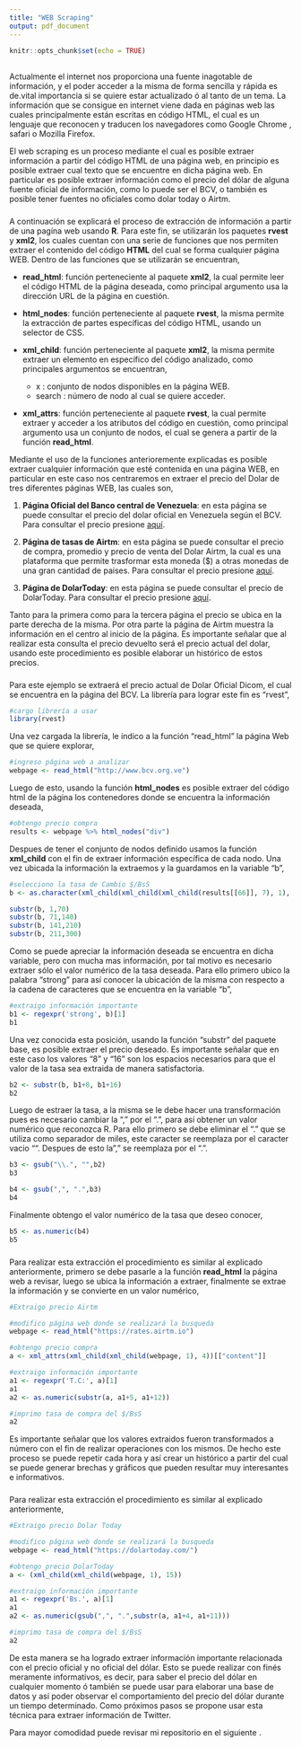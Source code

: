 ```yaml
---
title: "WEB Scraping"
output: pdf_document
---
```


```r
knitr::opts_chunk$set(echo = TRUE)
```

## \textcolor{blue}{Extraer información a partir de una página WEB}

Actualmente el internet nos proporciona una fuente inagotable de información, y el poder acceder a la misma de forma sencilla y rápida es de.vital importancia si se quiere estar actualizado ó al tanto de un tema. La información que se consigue en internet viene dada en páginas web las cuales principalmente están escritas en código HTML, el cual es un lenguaje que reconocen y traducen los navegadores como Google Chrome , safari o Mozilla Firefox.

El web scraping es un proceso mediante el cual es posible extraer información a partir del código HTML de una página web, en principio es posible extraer cual texto que se encuentre en dicha página web. En particular es posible extraer información como el precio del dólar de alguna fuente oficial de información, como lo puede ser el BCV, o también es posible tener fuentes no oficiales como dolar today o Airtm.

### \textcolor{blue}{Proceso usando R}

A continuación se explicará el proceso de extracción de información a partir de una pagína web usando **R**. Para este fin, se utilizarán los paquetes **rvest** y **xml2**, los cuales cuentan con una serie de funciones que nos permiten extraer el contenido del código **HTML** del cual se forma cualquier página WEB. Dentro de las funciones que se utilizarán se encuentran,

* **read_html**: función perteneciente al paquete **xml2**, la cual permite leer el código HTML de la página deseada, como principal argumento usa la dirección URL de la página en cuestión.

* **html_nodes**: función perteneciente al paquete **rvest**, la misma permite la extracción de partes específicas del código HTML, usando un selector de CSS.

* **xml_child**: función perteneciente al paquete **xml2**, la misma permite extraer un elemento en específico del código analizado, como principales argumentos se encuentran,

  * x : conjunto de nodos disponibles en la página WEB.
  * search : número de nodo al cual se quiere acceder.

* **xml_attrs**: función perteneciente al paquete **rvest**, la cual permite extraer y acceder a los atributos del código en cuestión, como principal argumento usa un conjunto de nodos, el cual se genera a partir de la función **read_html**.

Mediante el uso de la funciones anterioremente explicadas es posible extraer cualquier información que esté contenida en una página WEB, en particular en este caso nos centraremos en extraer el precio del Dolar de tres diferentes páginas WEB, las cuales son,

1) **Página Oficial del Banco central de Venezuela**: en esta página se puede consultar el precio del dolar oficial en Venezuela según el BCV. Para consultar el precio presione [aquí](http://www.bcv.org.ve).

2) **Página de tasas de Airtm**: en esta página se puede consultar el precio de compra, promedio y precio de venta del Dolar Airtm, la cual es una plataforma que permite trasformar esta moneda ($) a otras monedas de una gran cantidad de paises. Para consultar el precio presione [aquí](https://rates.airtm.io). 

3) **Página de DolarToday**: en esta página se puede consultar el precio de DolarToday. Para consultar el precio presione [aquí](https://dolartoday.com/). 

Tanto para la primera como para la tercera página el precio se ubica en la parte derecha de la misma. Por otra parte la página de Airtm muestra la información en el centro al inicio de la página. Es importante señalar que al realizar esta consulta el precio devuelto será el precio actual del dolar, usando este procedimiento es posible elaborar un histórico de estos precios.

### \textcolor{blue}{Extraer precio Dolar Dicom}

Para este ejemplo se extraerá el precio actual de Dolar Oficial Dicom, el cual se encuentra en la página del BCV. La librería para lograr este fin es "rvest",

```r
#cargo librería a usar
library(rvest)

```

Una vez cargada la librería, le indico a la función "read_html" la página Web que se quiere explorar,

```r
#ingreso página web a analizar
webpage <- read_html("http://www.bcv.org.ve")

```

Luego de esto, usando la función **html_nodes** es posible extraer del código html de la página los contenedores donde se encuentra la información deseada,

```r
#obtengo precio compra 
results <- webpage %>% html_nodes("div")
```

Despues de tener el conjunto de nodos definido usamos la función **xml_child** con el fin de extraer información específica de cada nodo. Una vez ubicada la información la extraemos y la guardamos en la variable "b",

```r
#selecciono la tasa de Cambio $/BsS
b <- as.character(xml_child(xml_child(xml_child(results[[66]], 7), 1), 1))

substr(b, 1,70)
substr(b, 71,140)
substr(b, 141,210)
substr(b, 211,300)

```

Como se puede apreciar la información deseada se encuentra en dicha variable, pero con mucha mas información, por tal motivo es necesario extraer sólo el valor numérico de la tasa deseada. Para ello primero ubico la palabra "strong" para así conocer la ubicación de la misma con respecto a la cadena de caracteres que se encuentra en la variable "b",

```r
#extraigo información importante
b1 <- regexpr('strong', b)[1]
b1
```

Una vez conocida esta posición, usando la función "substr" del paquete base, es posible extraer el precio deseado. Es importante señalar que en este caso los valores "8" y "16" son los espacios necesarios para que el valor de la tasa sea extraida de manera satisfactoria.


```r
b2 <- substr(b, b1+8, b1+16)
b2
```

Luego de estraer la tasa, a la misma se le debe hacer una transformación pues es necesario cambiar la "," por el ".", para así obtener un valor numérico que reconozca R. Para ello primero se debe eliminar el "." que se utiliza como separador de miles, este caracter se reemplaza por el caracter vacio "". Despues de esto la "," se reemplaza por el ".".


```r
b3 <- gsub("\\.", "",b2)
b3
```

```r
b4 <- gsub(",", ".",b3)
b4
```

Finalmente obtengo el valor numérico de la tasa que deseo conocer,

```r
b5 <- as.numeric(b4)
b5
```

### \textcolor{blue}{Extraer precio Dolar Airtm}

Para realizar esta extracción el procedimiento es similar al explicado anteriormente, primero se debe pasarle a la función **read_html** la página web a revisar, luego se ubica la información a extraer, finalmente se extrae la información y se convierte en un valor numérico,

```r
#Extraigo precio Airtm

#modifico página web donde se realizará la busqueda
webpage <- read_html("https://rates.airtm.io")

#obtengo precio compra 
a <- xml_attrs(xml_child(xml_child(webpage, 1), 4))[["content"]]

#extraigo información importante
a1 <- regexpr('T.C:', a)[1]
a1
a2 <- as.numeric(substr(a, a1+5, a1+12))

#imprimo tasa de compra del $/BsS
a2
```

Es importante señalar que los valores extraidos fueron transformados a número con el fin de realizar operaciones con los mismos. De hecho este proceso se puede repetir cada hora y así crear un histórico a partir del cual se puede generar brechas y gráficos que pueden resultar muy interesantes e informativos.


### \textcolor{blue}{Extraer precio Dolar Today}

Para realizar esta extracción el procedimiento es similar al explicado anteriormente, 

```r
#Extraigo precio Dolar Today

#modifico página web donde se realizará la busqueda
webpage <- read_html("https://dolartoday.com/")

#obtengo precio DolarToday 
a <- (xml_child(xml_child(webpage, 1), 15))

#extraigo información importante
a1 <- regexpr('Bs.', a)[1]
a1
a2 <- as.numeric(gsub(",", ".",substr(a, a1+4, a1+11)))

#imprimo tasa de compra del $/BsS
a2
```


De esta manera se ha logrado extraer información importante relacionada con el precio oficial y no oficial del dólar. Esto se puede realizar con finés meramente informativos, es decir, para saber el precio del dólar en cualquier momento ó también se puede usar para elaborar una base de datos y así poder observar el comportamiento del precio del dólar durante un tiempo determinado. Como próximos pasos se propone usar esta técnica para extraer información de Twitter.


Para mayor comodidad puede revisar mi repositorio en el siguiente [\textcolor{blue}{enlace}](https://github.com/Fr3ddy1/Web-scrapping-en-R).